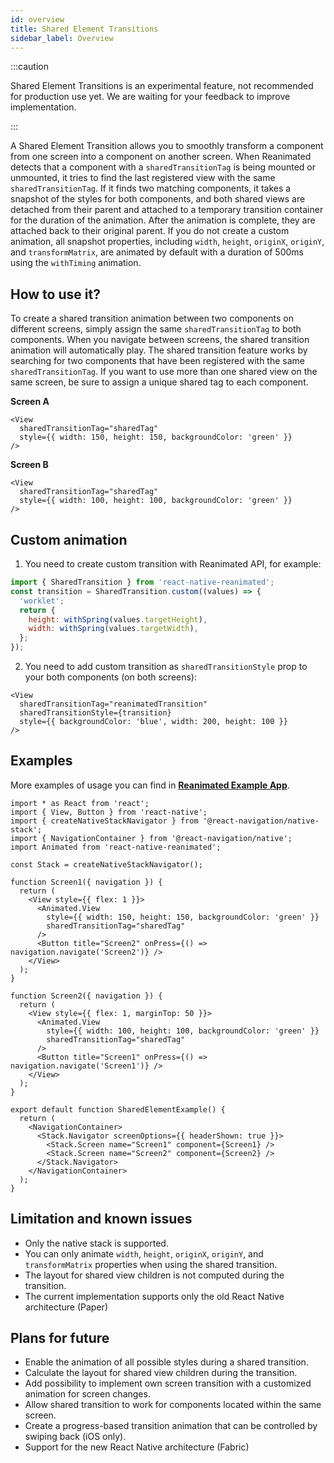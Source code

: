 ```yaml
---
id: overview
title: Shared Element Transitions
sidebar_label: Overview
---
```



<CompatibilitInfo />

:::caution

Shared Element Transitions is an experimental feature, not recommended for production use yet. We are waiting for your feedback to improve implementation.

:::

A Shared Element Transition allows you to smoothly transform a component from one screen into a component on another screen. When Reanimated detects that a component with a `sharedTransitionTag` is being mounted or unmounted, it tries to find the last registered view with the same `sharedTransitionTag`. If it finds two matching components, it takes a snapshot of the styles for both components, and both shared views are detached from their parent and attached to a temporary transition container for the duration of the animation. After the animation is complete, they are attached back to their original parent. If you do not create a custom animation, all snapshot properties, including `width`, `height`, `originX`, `originY`, and `transformMatrix`, are animated by default with a duration of 500ms using the `withTiming` animation.

## How to use it?

To create a shared transition animation between two components on different screens, simply assign the same `sharedTransitionTag` to both components. When you navigate between screens, the shared transition animation will automatically play. The shared transition feature works by searching for two components that have been registered with the same `sharedTransitionTag`. If you want to use more than one shared view on the same screen, be sure to assign a unique shared tag to each component.

**Screen A**

```tsx {2}
<View
  sharedTransitionTag="sharedTag"
  style={{ width: 150, height: 150, backgroundColor: 'green' }}
/>
```

**Screen B**

```tsx {2}
<View
  sharedTransitionTag="sharedTag"
  style={{ width: 100, height: 100, backgroundColor: 'green' }}
/>
```

## Custom animation

1. You need to create custom transition with Reanimated API, for example:

```js
import { SharedTransition } from 'react-native-reanimated';
const transition = SharedTransition.custom((values) => {
  'worklet';
  return {
    height: withSpring(values.targetHeight),
    width: withSpring(values.targetWidth),
  };
});
```

2. You need to add custom transition as `sharedTransitionStyle` prop to your both components (on both screens):

```tsx {2,3}
<View
  sharedTransitionTag="reanimatedTransition"
  sharedTransitionStyle={transition}
  style={{ backgroundColor: 'blue', width: 200, height: 100 }}
/>
```

## Examples

More examples of usage you can find in **[Reanimated Example App](https://github.com/software-mansion/react-native-reanimated/tree/3.3.0/app/src/examples/SharedElementTransitions)**.

```tsx {14,26}
import * as React from 'react';
import { View, Button } from 'react-native';
import { createNativeStackNavigator } from '@react-navigation/native-stack';
import { NavigationContainer } from '@react-navigation/native';
import Animated from 'react-native-reanimated';

const Stack = createNativeStackNavigator();

function Screen1({ navigation }) {
  return (
    <View style={{ flex: 1 }}>
      <Animated.View
        style={{ width: 150, height: 150, backgroundColor: 'green' }}
        sharedTransitionTag="sharedTag"
      />
      <Button title="Screen2" onPress={() => navigation.navigate('Screen2')} />
    </View>
  );
}

function Screen2({ navigation }) {
  return (
    <View style={{ flex: 1, marginTop: 50 }}>
      <Animated.View
        style={{ width: 100, height: 100, backgroundColor: 'green' }}
        sharedTransitionTag="sharedTag"
      />
      <Button title="Screen1" onPress={() => navigation.navigate('Screen1')} />
    </View>
  );
}

export default function SharedElementExample() {
  return (
    <NavigationContainer>
      <Stack.Navigator screenOptions={{ headerShown: true }}>
        <Stack.Screen name="Screen1" component={Screen1} />
        <Stack.Screen name="Screen2" component={Screen2} />
      </Stack.Navigator>
    </NavigationContainer>
  );
}
```

## Limitation and known issues

- Only the native stack is supported.
- You can only animate `width`, `height`, `originX`, `originY`, and `transformMatrix` properties when using the shared transition.
- The layout for shared view children is not computed during the transition.
- The current implementation supports only the old React Native architecture (Paper)

## Plans for future

- Enable the animation of all possible styles during a shared transition.
- Calculate the layout for shared view children during the transition.
- Add possibility to implement own screen transition with a customized animation for screen changes.
- Allow shared transition to work for components located within the same screen.
- Create a progress-based transition animation that can be controlled by swiping back (iOS only).
- Support for the new React Native architecture (Fabric)
